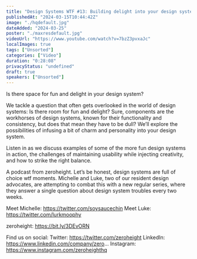 ```yaml
---
title: "Design Systems WTF #13: Building delight into your design system"
publishedAt: "2024-03-15T10:44:42Z"
image: "./hqdefault.jpg"
dateAdded: "2024-03-25"
poster: "./maxresdefault.jpg"
videoUrl: "https://www.youtube.com/watch?v=7bzZ3pvxaJc"
localImages: true
tags: ["Unsorted"]
categories: ["Video"]
duration: "0:28:08"
privacyStatus: "undefined"
draft: true
speakers: ["Unsorted"]
---
```

Is there space for fun and delight in your design system?

We tackle a question that often gets overlooked in the world of design systems: Is there room for fun and delight? Sure, components are the workhorses of design systems, known for their functionality and consistency, but does that mean they have to be dull? We’ll explore the possibilities of infusing a bit of charm and personality into your design system. 

Listen in as we discuss examples of some of the more fun design systems in action, the challenges of maintaining usability while injecting creativity, and how to strike the right balance.

A podcast from zeroheight. Let’s be honest, design systems are full of choice wtf moments. Michelle and Luke, two of our resident design advocates, are attempting to combat this with a new regular series, where they answer a single question about design system troubles every two weeks.

Meet Michelle: https://twitter.com/soysaucechin
Meet Luke: https://twitter.com/lurkmoophy

zeroheight: https://bit.ly/3DEvORN

Find us on social:
Twitter: https://twitter.com/zeroheight
LinkedIn: https://www.linkedin.com/company/zero...
Instagram: https://www.instagram.com/zeroheighthq
